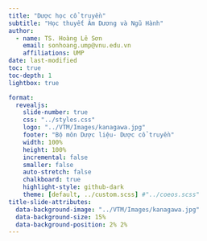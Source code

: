 ```yaml
---
title: "Dược học cổ truyền"
subtitle: "Học thuyết Âm Dương và Ngũ Hành"
author:
  - name: TS. Hoàng Lê Sơn
    email: sonhoang.ump@vnu.edu.vn
    affiliations: UMP
date: last-modified
toc: true
toc-depth: 1
lightbox: true

format: 
  revealjs:
    slide-number: true
    css: "../styles.css"
    logo: "../VTM/Images/kanagawa.jpg"
    footer: "Bộ môn Dược liệu- Dược cổ truyền"
    width: 100%
    height: 100%
    incremental: false
    smaller: false
    auto-stretch: false
    chalkboard: true
    highlight-style: github-dark
    theme: [default, ../custom.scss] #"../coeos.scss"
title-slide-attributes: 
  data-background-image: "../VTM/Images/kanagawa.jpg"
  data-background-size: 15%
  data-background-position: 2% 2%
---
```

## {background-color="white" background-image="../VTM/Images/Zin-Zang/page14.jpg" background-size="90%" background-position="center"}
## {background-color="white" background-image="../VTM/Images/Zin-Zang/page15.jpg" background-size="90%" background-position="center"}
## {background-color="white" background-image="../VTM/Images/Zin-Zang/page16.jpg" background-size="90%" background-position="center"}
## {background-color="white" background-image="../VTM/Images/Zin-Zang/page17.jpg" background-size="90%" background-position="center"}
## {background-color="white" background-image="../VTM/Images/Zin-Zang/page18.jpg" background-size="90%" background-position="center"}
## {background-color="white" background-image="../VTM/Images/Zin-Zang/page19.jpg" background-size="90%" background-position="center"}
## {background-color="white" background-image="../VTM/Images/Zin-Zang/page20.jpg" background-size="90%" background-position="center"}
## {background-color="white" background-image="../VTM/Images/Zin-Zang/page21.jpg" background-size="90%" background-position="center"}
## {background-color="white" background-image="../VTM/Images/Zin-Zang/page22.jpg" background-size="90%" background-position="center"}
## {background-color="white" background-image="../VTM/Images/Zin-Zang/page23.jpg" background-size="90%" background-position="center"}
## {background-color="white" background-image="../VTM/Images/Zin-Zang/page24.jpg" background-size="90%" background-position="center"}
## {background-color="white" background-image="../VTM/Images/Zin-Zang/page25.jpg" background-size="90%" background-position="center"}
## {background-color="white" background-image="../VTM/Images/Zin-Zang/page26.jpg" background-size="90%" background-position="center"}
## {background-color="white" background-image="../VTM/Images/Zin-Zang/page27.jpg" background-size="90%" background-position="center"}
## {background-color="white" background-image="../VTM/Images/Zin-Zang/page28.jpg" background-size="90%" background-position="center"}
## {background-color="white" background-image="../VTM/Images/Zin-Zang/page29.jpg" background-size="90%" background-position="center"}
## {background-color="white" background-image="../VTM/Images/Zin-Zang/page30.jpg" background-size="90%" background-position="center"}
## {background-color="white" background-image="../VTM/Images/Zin-Zang/page31.jpg" background-size="90%" background-position="center"}
## {background-color="white" background-image="../VTM/Images/Zin-Zang/page32.jpg" background-size="90%" background-position="center"}
## {background-color="white" background-image="../VTM/Images/Zin-Zang/page33.jpg" background-size="90%" background-position="center"}
## {background-color="white" background-image="../VTM/Images/Zin-Zang/page34.jpg" background-size="90%" background-position="center"}
## {background-color="white" background-image="../VTM/Images/Zin-Zang/page35.jpg" background-size="90%" background-position="center"}
## {background-color="white" background-image="../VTM/Images/Zin-Zang/page36.jpg" background-size="90%" background-position="center"}
## {background-color="white" background-image="../VTM/Images/Zin-Zang/page37.jpg" background-size="90%" background-position="center"}
## {background-color="white" background-image="../VTM/Images/Zin-Zang/page38.jpg" background-size="90%" background-position="center"}
## {background-color="white" background-image="../VTM/Images/Zin-Zang/page39.jpg" background-size="90%" background-position="center"}
## {background-color="white" background-image="../VTM/Images/Zin-Zang/page40.jpg" background-size="90%" background-position="center"}
## {background-color="white" background-image="../VTM/Images/Zin-Zang/page41.jpg" background-size="90%" background-position="center"}
## {background-color="white" background-image="../VTM/Images/Zin-Zang/page42.jpg" background-size="90%" background-position="center"}
## {background-color="white" background-image="../VTM/Images/Zin-Zang/page43.jpg" background-size="90%" background-position="center"}
## {background-color="white" background-image="../VTM/Images/Zin-Zang/page44.jpg" background-size="90%" background-position="center"}
## {background-color="white" background-image="../VTM/Images/Zin-Zang/page45.jpg" background-size="90%" background-position="center"}
## {background-color="white" background-image="../VTM/Images/Zin-Zang/page46.jpg" background-size="90%" background-position="center"}
## {background-color="white" background-image="../VTM/Images/Zin-Zang/page47.jpg" background-size="90%" background-position="center"}
## {background-color="white" background-image="../VTM/Images/Zin-Zang/page48.jpg" background-size="90%" background-position="center"}
## {background-color="white" background-image="../VTM/Images/Zin-Zang/page49.jpg" background-size="90%" background-position="center"}
## {background-color="white" background-image="../VTM/Images/Zin-Zang/page50.jpg" background-size="90%" background-position="center"}
## {background-color="white" background-image="../VTM/Images/Zin-Zang/page51.jpg" background-size="90%" background-position="center"}
## {background-color="white" background-image="../VTM/Images/Zin-Zang/page52.jpg" background-size="90%" background-position="center"}
## {background-color="white" background-image="../VTM/Images/Zin-Zang/page53.jpg" background-size="90%" background-position="center"}
## {background-color="white" background-image="../VTM/Images/Zin-Zang/page54.jpg" background-size="90%" background-position="center"}
## {background-color="white" background-image="../VTM/Images/Zin-Zang/page55.jpg" background-size="90%" background-position="center"}
## {background-color="white" background-image="../VTM/Images/Zin-Zang/page56.jpg" background-size="90%" background-position="center"}
## {background-color="white" background-image="../VTM/Images/Zin-Zang/page57.jpg" background-size="90%" background-position="center"}
## {background-color="white" background-image="../VTM/Images/Zin-Zang/page58.jpg" background-size="90%" background-position="center"}
## {background-color="white" background-image="../VTM/Images/Zin-Zang/page59.jpg" background-size="90%" background-position="center"}
## {background-color="white" background-image="../VTM/Images/Zin-Zang/page60.jpg" background-size="90%" background-position="center"}
## {background-color="white" background-image="../VTM/Images/Zin-Zang/page61.jpg" background-size="90%" background-position="center"}
## {background-color="white" background-image="../VTM/Images/Zin-Zang/page62.jpg" background-size="90%" background-position="center"}

